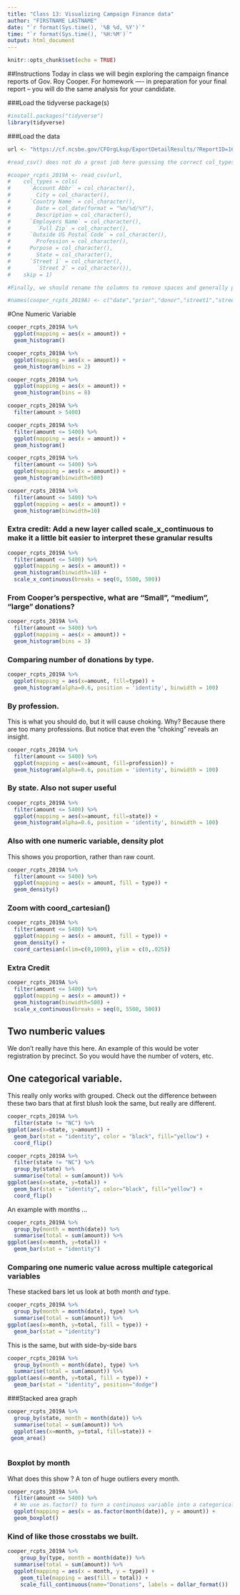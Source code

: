 ```yaml
---
title: "Class 13: Visualizing Campaign Finance data"
author: "FIRSTNAME LASTNAME"
date: "`r format(Sys.time(), '%B %d, %Y')`"
time: "`r format(Sys.time(), '%H:%M')`"
output: html_document
---
```

```r
knitr::opts_chunk$set(echo = TRUE)
```


##Instructions
Today in class we will begin exploring the campaign finance reports of Gov. Roy Cooper. For homework  —- in preparation for your final report -- you will do the same analysis for your candidate.


###Load the tidyverse package(s)
```r
#install.packages("tidyverse")
library(tidyverse)
```


###Load the data 
```r
url <- "https://cf.ncsbe.gov/CFOrgLkup/ExportDetailResults/?ReportID=168216&Type=REC&Title=Cooper%20for%20North%20Carolina%20-%202019%20Mid%20Year%20Semi-Annual"

#read_csv() does not do a great job here guessing the correct col_types, so we have to define them explicitly.

#cooper_rcpts_2019A <- read_csv(url, 
#    col_types = cols(
#      `Account Abbr` = col_character(), 
#        City = col_character(), 
#      `Country Name` = col_character(), 
#        Date = col_date(format = "%m/%d/%Y"), 
#        Description = col_character(), 
#      `Employers Name` = col_character(), 
#        `Full Zip` = col_character(), 
#      `Outside US Postal Code` = col_character(), 
#        Profession = col_character(), 
#      Purpose = col_character(), 
#        State = col_character(), 
#      `Street 1` = col_character(), 
#        `Street 2` = col_character()),
#    skip = 1)

#Finally, we should rename the columns to remove spaces and generally promote brevity.

#names(cooper_rcpts_2019A) <- c("date","prior","donor","street1","street2","city","state","zip","country","postal","profession","employer","purpose","type","account","payment_form","description","amount","sum_to_date")
```

#One Numeric Variable
```r
cooper_rcpts_2019A %>%
  ggplot(mapping = aes(x = amount)) +
  geom_histogram()
```

```r
cooper_rcpts_2019A %>%
  ggplot(mapping = aes(x = amount)) +
  geom_histogram(bins = 2)
```



```r
cooper_rcpts_2019A %>%
  ggplot(mapping = aes(x = amount)) +
  geom_histogram(bins = 8)
```



```r
cooper_rcpts_2019A %>%
  filter(amount > 5400)
```

```r
cooper_rcpts_2019A %>%
  filter(amount <= 5400) %>%
  ggplot(mapping = aes(x = amount)) +
  geom_histogram()
```


```r
cooper_rcpts_2019A %>%
  filter(amount <= 5400) %>%
  ggplot(mapping = aes(x = amount)) +
  geom_histogram(binwidth=500)
```

```r
cooper_rcpts_2019A %>%
  filter(amount <= 5400) %>%
  ggplot(mapping = aes(x = amount)) +
  geom_histogram(binwidth=10)
```

### Extra credit: Add a new layer called scale_x_continuous to make it a little bit easier to interpret these granular results

```r
cooper_rcpts_2019A %>%
  filter(amount <= 5400) %>%
  ggplot(mapping = aes(x = amount)) +
  geom_histogram(binwidth=10) +
  scale_x_continuous(breaks = seq(0, 5500, 500))
```

### From Cooper's perspective, what are "Small", "medium", "large" donations?
```r
cooper_rcpts_2019A %>%
  filter(amount <= 5400) %>%
  ggplot(mapping = aes(x = amount)) +
  geom_histogram(bins = 3)
```

### Comparing number of donations by type.
```r
cooper_rcpts_2019A %>%
  ggplot(mapping = aes(x=amount, fill=type)) +
  geom_histogram(alpha=0.6, position = 'identity', binwidth = 100)
```


### By profession.
This is what you should do, but it will cause choking. Why? Because there are too many professions. But notice that even the "choking" reveals an insight.
```r
cooper_rcpts_2019A %>%
  filter(amount <= 5400) %>%
  ggplot(mapping = aes(x=amount, fill=profession)) +
  geom_histogram(alpha=0.6, position = 'identity', binwidth = 100)
```


### By state. Also not super useful
```r
cooper_rcpts_2019A %>%
  filter(amount <= 5400) %>%
  ggplot(mapping = aes(x=amount, fill=state)) +
  geom_histogram(alpha=0.6, position = 'identity', binwidth = 100)
```



### Also with one numeric variable, density plot
This shows you proportion, rather than raw count.
```r
cooper_rcpts_2019A %>%
  filter(amount <= 5400) %>%
  ggplot(mapping = aes(x = amount, fill = type)) +
  geom_density()
```

### Zoom with coord_cartesian()
```r
cooper_rcpts_2019A %>%
  filter(amount <= 5400) %>%
  ggplot(mapping = aes(x = amount, fill = type)) +
  geom_density() +
  coord_cartesian(xlim=c(0,1000), ylim = c(0,.025))

```


### Extra Credit
```r
cooper_rcpts_2019A %>%
  filter(amount <= 5400) %>%
  ggplot(mapping = aes(x = amount)) +
  geom_histogram(binwidth=500) +
  scale_x_continuous(breaks = seq(0, 5500, 500))
```


## Two numberic values
We don't really have this here. An example of this would be voter registration by precinct. So you would have the number of voters, etc. 



## One categorical variable.
This really only works with grouped. Check out the difference between these two bars that at first blush look the same, but really are different. 
```r
cooper_rcpts_2019A %>%
  filter(state != "NC") %>%
ggplot(aes(x=state, y=amount)) + 
  geom_bar(stat = "identity", color = "black", fill="yellow") +
  coord_flip()
```

```r
cooper_rcpts_2019A %>%
  filter(state != "NC") %>%
  group_by(state) %>%
  summarise(total = sum(amount)) %>%
ggplot(aes(x=state, y=total)) + 
  geom_bar(stat = "identity", color="black", fill="yellow") +
  coord_flip()
```

An example with months ...
```r
cooper_rcpts_2019A %>%
  group_by(month = month(date)) %>%
  summarise(total = sum(amount)) %>%
ggplot(aes(x=month, y=total)) + 
  geom_bar(stat = "identity")
```

### Comparing one numeric value across multiple categorical variables
These stacked bars let us look at both month _and_ type.
```r
cooper_rcpts_2019A %>%
  group_by(month = month(date), type) %>%
  summarise(total = sum(amount)) %>%
ggplot(aes(x=month, y=total, fill = type)) + 
  geom_bar(stat = "identity")
```


This is the same, but with side-by-side bars
```r
cooper_rcpts_2019A %>%
  group_by(month = month(date), type) %>%
  summarise(total = sum(amount)) %>%
ggplot(aes(x=month, y=total, fill = type)) + 
  geom_bar(stat = "identity", position="dodge")
```

###Stacked area graph

```r
cooper_rcpts_2019A %>%
  group_by(state, month = month(date)) %>%
  summarise(total = sum(amount)) %>% 
  ggplot(aes(x=month, y=total, fill=state)) + 
 geom_area()
  
```


### Boxplot by month
What does this show ? A ton of huge outliers every month.
```r
cooper_rcpts_2019A %>%
  filter(amount <= 5400) %>%
  # We use as.factor() to turn a continuous variable into a categorical variable.
  ggplot(mapping = aes(x = as.factor(month(date)), y = amount)) +
  geom_boxplot()

```

### Kind of like those crosstabs we built.

```r
cooper_rcpts_2019A %>%
    group_by(type, month = month(date)) %>%
  summarise(total = sum(amount)) %>% 
  ggplot(mapping = aes(x = month, y = type)) +
    geom_tile(mapping = aes(fill = total)) +
    scale_fill_continuous(name="Donations", labels = dollar_format())
```



